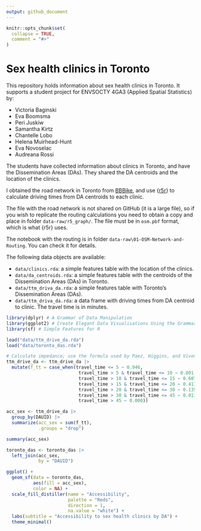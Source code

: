 ```yaml
---
output: github_document
---
```


<!-- README.md is generated from README.Rmd. Please edit that file -->

```r
knitr::opts_chunk$set(
  collapse = TRUE,
  comment = "#>"
)
```

# Sex health clinics in Toronto

<!-- badges: start -->
<!-- badges: end -->

This repository holds information about sex health clinics in Toronto. It supports a student project for ENVSOCTY 4GA3 (Applied Spatial Statistics) by:

- Victoria Baginski  
- Eva Boomsma  
- Peri Juskiw
- Samantha Kirtz  
- Chantelle Lobo  
- Helena Muirhead-Hunt  
- Eva Novoselac  
- Audreana Rossi  

The students have collected information about clinics in Toronto, and have the Dissemination Areas (DAs). They shared the DA centroids and the location of the clinics.

I obtained the road network in Toronto from [BBBike](https://download.bbbike.org/osm/bbbike/Toronto), and use {[r5r](https://ipeagit.github.io/r5r/index.html)} to calculate driving times from DA centroids to each clinic. 

The file with the road network is not shared on GitHub (it is a large file), so if you wish to replicate the routing calculations you need to obtain a copy and place in folder `data-raw/r5_graph/`. The file must be in `osm.pbf` format, which is what {r5r} uses.

The notebook with the routing is in folder `data-raw\01-OSM-Network-and-Routing`. You can check it for details.

The following data objects are available:

- `data/clinics.rda`: a simple features table with the location of the clinics.  
- `data/da_centroids.rda`: a simple features table with the centroids of the Dissemination Areas (DAs) in Toronto.
- `data/ttm_driva_da.rda`: a simple features table with Toronto's Dissemination Areas (DAs).  
- `data/ttm_driva_da.rda`: a data frame with driving times from DA centroid to clinic. The travel time is in minutes.

```r
library(dplyr) # A Grammar of Data Manipulation
library(ggplot2) # Create Elegant Data Visualisations Using the Grammar of Graphics
library(sf) # Simple Features for R
```

```r
load("data/ttm_drive_da.rda")
load("data/toronto_das.rda")
```

```r
# Calculate impedance; use the formula used by Paez, Higgins, and Vivona (2019). Check equation in page 27.
ttm_drive_da <- ttm_drive_da |>
  mutate(f_tt = case_when(travel_time <= 5 ~ 0.946,
                           travel_time > 5 & travel_time <= 10 ~ 0.801,
                           travel_time > 10 & travel_time <= 15 ~ 0.607,
                           travel_time > 15 & travel_time <= 20 ~ 0.411,
                           travel_time > 20 & travel_time <= 30 ~ 0.135,
                           travel_time > 30 & travel_time <= 45 ~ 0.011,
                           travel_time > 45 ~ 0.000))
```

```r
acc_sex <- ttm_drive_da |>
  group_by(DAUID) |>
  summarize(acc_sex = sum(f_tt),
            .groups = "drop")
```

```r
summary(acc_sex)
```

```r
toronto_das <- toronto_das |>
  left_join(acc_sex,
            by = "DAUID")
```

```r
ggplot() +
  geom_sf(data = toronto_das,
          aes(fill = acc_sex),
          color = NA) +
  scale_fill_distiller(name = "Accessibility",
                       palette = "Reds", 
                       direction = 1,
                       na.value = "white") +
  labs(subtitle = "Accessibility to sex health clinics by DA") +
  theme_minimal()
```



